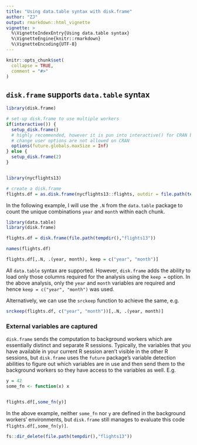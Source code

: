 ```yaml
---
title: "Using data.table syntax with disk.frame"
author: "ZJ"
output: rmarkdown::html_vignette
vignette: >
  %\VignetteIndexEntry{Using data.table syntax}
  %\VignetteEngine{knitr::rmarkdown}
  %\VignetteEncoding{UTF-8}
---
```


```r
knitr::opts_chunk$set(
  collapse = TRUE,
  comment = "#>"
)
```

## `disk.frame` supports `data.table` syntax


```r
library(disk.frame)

# set-up disk.frame to use multiple workers
if(interactive()) {
  setup_disk.frame()
  # highly recommended, however it is pun into interactive() for CRAN because
  # change user options are not allowed on CRAN
  options(future.globals.maxSize = Inf)  
} else {
  setup_disk.frame(2)
}


library(nycflights13)

# create a disk.frame
flights.df = as.disk.frame(nycflights13::flights, outdir = file.path(tempdir(),"flights13"), overwrite = TRUE)
```

In the following example, I will use the `.N` from the `data.table` package to count the unique combinations `year` and `month` within each chunk.

```r
library(data.table)
library(disk.frame)

flights.df = disk.frame(file.path(tempdir(),"flights13"))

names(flights.df)

flights.df[,.N, .(year, month), keep = c("year", "month")]
```

All `data.table` syntax are supported. However, `disk.frame` adds the ability to load only those columns required for the analysis using the `keep =` option. In the above analysis, only the `year` and `month` variables are required and hence `keep = c("year", "month")` was used. 

Alternatively, we can use the `srckeep` function to achieve the same, e.g.

```r
srckeep(flights.df, c("year", "month"))[,.N, .(year, month)]
```

### External variables are captured

`disk.frame` sends the computation to background workers which are essentially distinct and separate R sessions. Typically, the variables that you have available in your current R session aren't visible in the other R sessions, but `disk.frame` uses the `future` package's variable detection abilities to figure out which variables are in use and then send them to the background workers so they have access to the variables as well. E.g.

```r
y = 42 
some_fn <- function(x) x


flights.df[,some_fn(y)]
```

In the above example, neither `some_fn` nor `y` are defined in the background workers' environments, but `disk.frame` still manages to evaluate this code `flights.df[,some_fn(y)]`.

```r
fs::dir_delete(file.path(tempdir(),"flights13"))
```